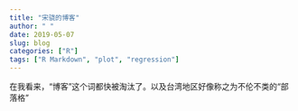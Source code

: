 ```yaml
---
title: "宋骁的博客"
author: " "
date: 2019-05-07
slug: blog
categories: ["R"]
tags: ["R Markdown", "plot", "regression"]
---
```


在我看来，“博客”这个词都快被淘汰了。以及台湾地区好像称之为不伦不类的“部落格”
